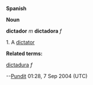 '''Spanish'''


'''Noun'''


'''dictador''' ''m'' '''dictadora''' ''f''

1. A [[dictator]]

'''Related terms:'''

[[dictadura]] ''f''


--[[User:Pundit|Pundit]] 01:28, 7 Sep 2004 (UTC)